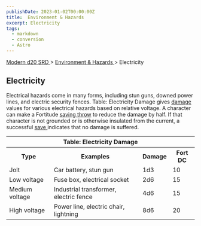 ```yaml
---
publishDate: 2023-01-02T00:00:00Z
title:  Environment & Hazards 
excerpt: Electricity
tags:
  - markdown
  - conversion
  - Astro
---
```


[ Modern d20 SRD ](/#modernD20) > [ Environment & Hazards ](modern-d20-srd-environment-hazards-index) > Electricity

##  Electricity

Electrical hazards come in many forms, including stun guns, downed power
lines, and electric security fences. Table: Electricity Damage gives [ damage](modern-d20-srd-combat-damage) values for various electrical hazards based on
relative voltage. A character can make a Fortitude [ saving throw](modern-d20-srd-basics-saving-throws) to reduce the damage by half. If that
character is not grounded or is otherwise insulated from the current, a
successful [ save ](modern-d20-srd-basics-saving-throws) indicates that no
damage is suffered.


<table> <tr> <th colspan="4"> Table: Electricity Damage </th> </tr> <tr> <th> Type </th> <th> Examples </th> <th> Damage </th> <th> Fort DC </th> </tr> <tr> <td> Jolt </td> <td> Car battery, stun gun </td> <td> 1d3 </td> <td> 10 </td> </tr> <tr class="shaded"> <td> Low voltage </td> <td> Fuse box, electrical socket </td> <td> 2d6 </td> <td> 15 </td> </tr> <tr> <td> Medium voltage </td> <td> Industrial transformer, electric fence </td> <td> 4d6 </td> <td> 15 </td> </tr> <tr class="shaded"> <td> High voltage </td> <td> Power line, electric chair, lightning </td> <td> 8d6 </td> <td> 20 </td> </tr> </table>


